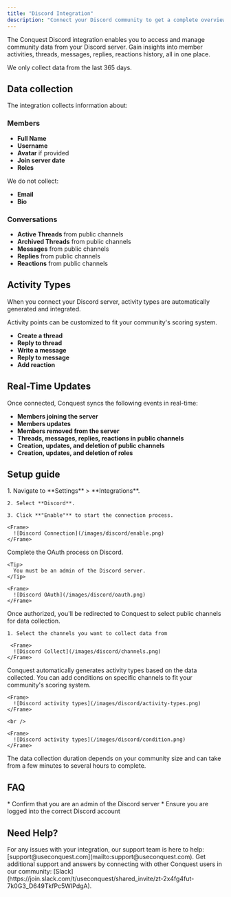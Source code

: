 ```yaml
---
title: "Discord Integration"
description: "Connect your Discord community to get a complete overview of your members and community activity."
---
```


The Conquest Discord integration enables you to access and manage community data from your Discord server. Gain insights into member activities, threads, messages, replies, reactions history, all in one place.

<Note>
  We only collect data from the last 365 days.
</Note>

## Data collection

The integration collects information about:

### Members

* **Full Name**
* **Username**
* **Avatar** if provided
* **Join server date**
* **Roles**

We do not collect:

* **Email**
* **Bio**

### Conversations

* **Active Threads** from public channels
* **Archived Threads** from public channels
* **Messages** from public channels
* **Replies** from public channels
* **Reactions** from public channels


## Activity Types

When you connect your Discord server, activity types are automatically generated and integrated.

<Tip>
  Activity points can be customized to fit your community's scoring system.
</Tip>

* **Create a thread**
* **Reply to thread**
* **Write a message**
* **Reply to message**
* **Add reaction**

## Real-Time Updates

Once connected, Conquest syncs the following events in real-time:

* **Members joining the server**
* **Members updates**
* **Members removed from the server**
* **Threads, messages, replies, reactions in public channels**
* **Creation, updates, and deletion of public channels**
* **Creation, updates, and deletion of roles**


## Setup guide

<Steps>
  <Step title="Connect Your Workspace">
    1. Navigate to **Settings** > **Integrations**.

    2. Select **Discord**.

    3. Click **"Enable"** to start the connection process.

    <Frame>
      ![Discord Connection](/images/discord/enable.png)
    </Frame>
  </Step>

  <Step title="Authorize Access">
    Complete the OAuth process on Discord.

    <Tip>
      You must be an admin of the Discord server.
    </Tip>

    <Frame>
      ![Discord OAuth](/images/discord/oauth.png)
    </Frame>
  </Step>

  <Step title="Select Channels">
    Once authorized, you'll be redirected to Conquest to select public channels for data collection.

    1. Select the channels you want to collect data from

     <Frame>
      ![Discord Collect](/images/discord/channels.png)
    </Frame>
  </Step>

  <Step title="Configure Activity Types">
    Conquest automatically generates activity types based on the data collected.
    You can add conditions on specific channels to fit your community's scoring system.

    <Frame>
      ![Discord activity types](/images/discord/activity-types.png)
    </Frame>

    <br />
    
    <Frame>
      ![Discord activity types](/images/discord/condition.png)
    </Frame>
   
  </Step>
</Steps>

<Warning>
  The data collection duration depends on your community size and can take from a few minutes to several hours to complete.
</Warning>

## FAQ

<AccordionGroup>
  <Accordion title="Why my Discord server is not visible?">
    * Confirm that you are an admin of the Discord server
    * Ensure you are logged into the correct Discord account
  </Accordion>
</AccordionGroup>

## Need Help?

<Card title="Contact Support" icon="envelope">
  For any issues with your integration, our support team is here to help:
  [support@useconquest.com](mailto:support@useconquest.com).
</Card>

<Card title="Join the Community" icon="slack">
  Get additional support and answers by connecting with other Conquest users in our community:
  [Slack](https://join.slack.com/t/useconquest/shared_invite/zt-2x4fg4fut-7k0G3_D649TkfPc5WIPdgA).
</Card>